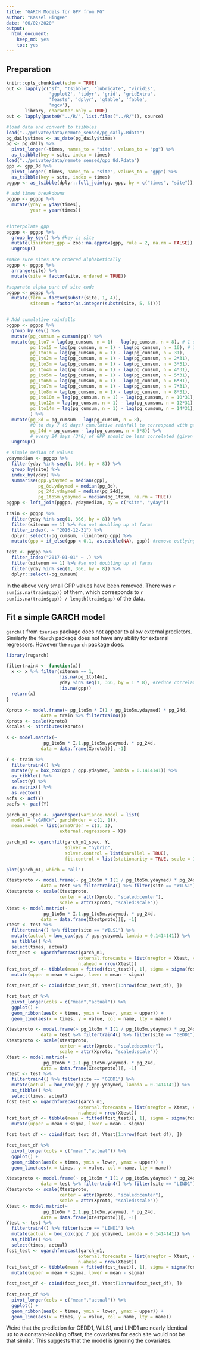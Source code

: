 ```yaml
---
title: "GARCH Models for GPP from PG"
author: "Kassel Hingee"
date: "06/02/2020"
output: 
  html_document: 
    keep_md: yes
    toc: yes
---
```


## Preparation
```r
knitr::opts_chunk$set(echo = TRUE)
out <- lapply(c("sf", "tsibble", 'lubridate', "viridis",
                'ggplot2', 'tidyr', 'grid', 'gridExtra', 
                'feasts', 'dplyr', 'gtable', 'fable',
                'mgcv'),
       library, character.only = TRUE)
out <- lapply(paste0("../R/", list.files("../R/")), source)
```

```r
#load data and convert to tsibbles
load("../private/data/remote_sensed/pg_daily.Rdata")
pg_daily$times <- as_date(pg_daily$times)
pg <- pg_daily %>%
  pivot_longer(-times, names_to = "site", values_to = "pg") %>%
  as_tsibble(key = site, index = times)
load("../private/data/remote_sensed/gpp_8d.Rdata")
gpp <- gpp_8d %>%
  pivot_longer(-times, names_to = "site", values_to = "gpp") %>%
  as_tsibble(key = site, index = times)
pggpp <- as_tsibble(dplyr::full_join(pg, gpp, by = c("times", "site")), key = site, index = times)

# add times breakdowns
pggpp <- pggpp %>%
  mutate(yday = yday(times),
         year = year(times))
  

#interpolate gpp
pggpp <- pggpp %>%
  group_by_key() %>% #key is site
  mutate(lininterp_gpp = zoo::na.approx(gpp, rule = 2, na.rm = FALSE)) %>% #rule 2 means edges are assigned last value
  ungroup()

#make sure sites are ordered alphabetically
pggpp <- pggpp %>%
  arrange(site) %>%
  mutate(site = factor(site, ordered = TRUE))

#separate alpha part of site code
pggpp <- pggpp %>%
  mutate(farm = factor(substr(site, 1, 4)),
         sitenum = factor(as.integer(substr(site, 5, 5))))


# Add cumulative rainfalls
pggpp <- pggpp %>% 
  group_by_key() %>%
  mutate(pg_cumsum = cumsum(pg)) %>%
  mutate(pg_1to7 = lag(pg_cumsum, n = 1) - lag(pg_cumsum, n = 8), # 1 up to 8 days behind (excluding 8th day)
         pg_1to15 = lag(pg_cumsum, n = 1) - lag(pg_cumsum, n = 16), # 1 to 16 days behind
         pg_1to1m = lag(pg_cumsum, n = 1) - lag(pg_cumsum, n = 31),
         pg_1to2m = lag(pg_cumsum, n = 1) - lag(pg_cumsum, n = 2*31),
         pg_1to3m = lag(pg_cumsum, n = 1) - lag(pg_cumsum, n = 3*31),
         pg_1to4m = lag(pg_cumsum, n = 1) - lag(pg_cumsum, n = 4*31),
         pg_1to5m = lag(pg_cumsum, n = 1) - lag(pg_cumsum, n = 5*31),
         pg_1to6m = lag(pg_cumsum, n = 1) - lag(pg_cumsum, n = 6*31),
         pg_1to7m = lag(pg_cumsum, n = 1) - lag(pg_cumsum, n = 7*31),
         pg_1to8m = lag(pg_cumsum, n = 1) - lag(pg_cumsum, n = 8*31),
         pg_1to10m = lag(pg_cumsum, n = 1) - lag(pg_cumsum, n = 10*31),
         pg_1to12m = lag(pg_cumsum, n = 1) - lag(pg_cumsum, n = 12*31),
         pg_1to14m = lag(pg_cumsum, n = 1) - lag(pg_cumsum, n = 14*31),
         ) %>%
  mutate(pg_8d = pg_cumsum - lag(pg_cumsum, n = 8),
         #0 to day 7 (8 days) cumulative rainfall to correspond with gaps in GPP
         pg_24d = pg_cumsum - lag(pg_cumsum, n = 3*8)) %>% 
         # every 24 days (3*8) of GPP should be less correlated (given average GPP), this pg_24d corresponds to the rain through that period
  ungroup()
```

```r
# simple median of values
ydaymedian <- pggpp %>%
  filter(yday %in% seq(1, 366, by = 8)) %>%
  group_by(site) %>%
  index_by(yday) %>%
  summarise(gpp.ydaymed = median(gpp),
            pg_8d.ydaymed = median(pg_8d),
            pg_24d.ydaymed = median(pg_24d),
            pg_1to5m.ydaymed = median(pg_1to5m, na.rm = TRUE))
pggpp <- left_join(pggpp, ydaymedian, by = c("site", "yday"))
```

```r
train <- pggpp %>%
  filter(yday %in% seq(1, 366, by = 8)) %>%
  filter(sitenum == 1) %>% #so not doubling up at farms
  filter_index(. ~ "2016-12-31") %>%
  dplyr::select(-pg_cumsum, -lininterp_gpp) %>%
  mutate(gpp = if_else(gpp < 0.1, as.double(NA), gpp)) #remove outlying GPP values that are super low

test <- pggpp %>%
  filter_index("2017-01-01" ~ .) %>%
  filter(sitenum == 1) %>% #so not doubling up at farms
  filter(yday %in% seq(1, 366, by = 8)) %>%
  dplyr::select(-pg_cumsum)
```


In the above very small GPP values have been removed. There was `r sum(is.na(train$gpp))` of them, which corresponds to `r sum(is.na(train$gpp)) / length(train$gpp)` of the data.

## Fit a simple GARCH model
`garch()` from `tseries` package does not appear to allow external predictors.
Similarly the `fGarch` package does not have any ability for external regressors.
However the `rugarch` package does.

```r
library(rugarch)

filtertrain4 <- function(x){
  x <- x %>% filter(sitenum == 1,
                    !is.na(pg_1to14m),
                    yday %in% seq(1, 366, by = 1 * 8), #reduce correlation in data fitting and reduce fitting time
                    !is.na(gpp))
  return(x)
}

Xproto <- model.frame(~ pg_1to5m * I(1 / pg_1to5m.ydaymed) * pg_24d,
             data = train %>% filtertrain4())
Xproto <- scale(Xproto)
Xscales <- attributes(Xproto)

X <- model.matrix(~ 
              pg_1to5m * I.1.pg_1to5m.ydaymed. * pg_24d,
             data = data.frame(Xproto))[, -1]

Y <- train %>%
  filtertrain4() %>%
  mutate(y = box_cox(gpp / gpp.ydaymed, lambda = 0.1414141)) %>%
  as_tibble() %>%
  select(y) %>%
  as.matrix() %>%
  as.vector()
acfs <- acf(Y)
pacfs <- pacf(Y)

garch_m1_spec <- ugarchspec(variance.model = list(
  model = "sGARCH", garchOrder = c(1, 1)),
  mean.model = list(armaOrder = c(1, 1),
                    external.regressors = X))

garch_m1 <- ugarchfit(garch_m1_spec, Y,
                      solver = "hybrid",
                      solver.control = list(parallel = TRUE),
                      fit.control = list(stationarity = TRUE, scale = 1))

plot(garch_m1, which = "all")
```

```r
Xtestproto <- model.frame(~ pg_1to5m * I(1 / pg_1to5m.ydaymed) * pg_24d,
             data = test %>% filtertrain4() %>% filter(site == "WILS1"))
Xtestproto <- scale(Xtestproto,
                    center = attr(Xproto, "scaled:center"),
                    scale = attr(Xproto, "scaled:scale"))
Xtest <- model.matrix(~ 
              pg_1to5m * I.1.pg_1to5m.ydaymed. * pg_24d,
             data = data.frame(Xtestproto))[, -1]
Ytest <- test %>%
  filtertrain4() %>% filter(site == "WILS1") %>%
  mutate(actual = box_cox(gpp / gpp.ydaymed, lambda = 0.1414141)) %>%
  as_tibble() %>%
  select(times, actual)
fcst_test <- ugarchforecast(garch_m1,
                           external.forecasts = list(mregfor = Xtest, vregfor = Xtest),
                           n.ahead = nrow(Xtest)) 
fcst_test_df <- tibble(mean = fitted(fcst_test)[, 1], sigma = sigma(fcst_test)[, 1]) %>%
  mutate(upper = mean + sigma, lower = mean - sigma)

fcst_test_df <- cbind(fcst_test_df, Ytest[1:nrow(fcst_test_df), ])

fcst_test_df %>%
  pivot_longer(cols = c("mean","actual")) %>%
  ggplot() +
  geom_ribbon(aes(x = times, ymin = lower, ymax = upper)) +
  geom_line(aes(x = times, y = value, col = name, lty = name))
```

```r
Xtestproto <- model.frame(~ pg_1to5m * I(1 / pg_1to5m.ydaymed) * pg_24d,
             data = test %>% filtertrain4() %>% filter(site == "GEDD1"))
Xtestproto <- scale(Xtestproto,
                    center = attr(Xproto, "scaled:center"),
                    scale = attr(Xproto, "scaled:scale"))
Xtest <- model.matrix(~ 
              pg_1to5m * I.1.pg_1to5m.ydaymed. * pg_24d,
             data = data.frame(Xtestproto))[, -1]
Ytest <- test %>%
  filtertrain4() %>% filter(site == "GEDD1") %>%
  mutate(actual = box_cox(gpp / gpp.ydaymed, lambda = 0.1414141)) %>%
  as_tibble() %>%
  select(times, actual)
fcst_test <- ugarchforecast(garch_m1,
                           external.forecasts = list(mregfor = Xtest, vregfor = Xtest),
                           n.ahead = nrow(Xtest)) 
fcst_test_df <- tibble(mean = fitted(fcst_test)[, 1], sigma = sigma(fcst_test)[, 1]) %>%
  mutate(upper = mean + sigma, lower = mean - sigma)

fcst_test_df <- cbind(fcst_test_df, Ytest[1:nrow(fcst_test_df), ])

fcst_test_df %>%
  pivot_longer(cols = c("mean","actual")) %>%
  ggplot() +
  geom_ribbon(aes(x = times, ymin = lower, ymax = upper)) +
  geom_line(aes(x = times, y = value, col = name, lty = name))
```

```r
Xtestproto <- model.frame(~ pg_1to5m * I(1 / pg_1to5m.ydaymed) * pg_24d,
             data = test %>% filtertrain4() %>% filter(site == "LIND1"))
Xtestproto <- scale(Xtestproto,
                    center = attr(Xproto, "scaled:center"),
                    scale = attr(Xproto, "scaled:scale"))
Xtest <- model.matrix(~ 
              pg_1to5m * I.1.pg_1to5m.ydaymed. * pg_24d,
             data = data.frame(Xtestproto))[, -1]
Ytest <- test %>%
  filtertrain4() %>% filter(site == "LIND1") %>%
  mutate(actual = box_cox(gpp / gpp.ydaymed, lambda = 0.1414141)) %>%
  as_tibble() %>%
  select(times, actual)
fcst_test <- ugarchforecast(garch_m1,
                           external.forecasts = list(mregfor = Xtest, vregfor = Xtest),
                           n.ahead = nrow(Xtest)) 
fcst_test_df <- tibble(mean = fitted(fcst_test)[, 1], sigma = sigma(fcst_test)[, 1]) %>%
  mutate(upper = mean + sigma, lower = mean - sigma)

fcst_test_df <- cbind(fcst_test_df, Ytest[1:nrow(fcst_test_df), ])

fcst_test_df %>%
  pivot_longer(cols = c("mean","actual")) %>%
  ggplot() +
  geom_ribbon(aes(x = times, ymin = lower, ymax = upper)) +
  geom_line(aes(x = times, y = value, col = name, lty = name))
```

Weird that the prediction for GEDD1, WILS1, and LIND1 are nearly identical up to a constant-looking offset, the covariates for each site would not be that similar.
This suggests that the model is ignoring the covariates.